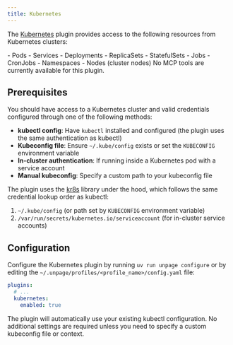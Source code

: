 ```yaml
---
title: Kubernetes
---
```


The [Kubernetes](https://kubernetes.io/) plugin provides access to the following
resources from Kubernetes clusters:

<AccordionGroup>
  <Accordion title="Knowledge Graph nodes" icon="diagram-project">
    - Pods
    - Services
    - Deployments
    - ReplicaSets
    - StatefulSets
    - Jobs
    - CronJobs
    - Namespaces
    - Nodes (cluster nodes)
  </Accordion>

  <Accordion title="MCP Tools" icon="wrench">
    No MCP tools are currently available for this plugin.
  </Accordion>
</AccordionGroup>


## Prerequisites

You should have access to a Kubernetes cluster and valid credentials configured through one of the following methods:

- **kubectl config**: Have `kubectl` installed and configured (the plugin uses the same authentication as kubectl)
- **Kubeconfig file**: Ensure `~/.kube/config` exists or set the `KUBECONFIG` environment variable
- **In-cluster authentication**: If running inside a Kubernetes pod with a service account
- **Manual kubeconfig**: Specify a custom path to your kubeconfig file

The plugin uses the [kr8s](https://kr8s.org/) library under the hood, which follows the same credential lookup order as kubectl:
1. `~/.kube/config` (or path set by `KUBECONFIG` environment variable)
2. `/var/run/secrets/kubernetes.io/serviceaccount` (for in-cluster service accounts)


## Configuration

Configure the Kubernetes plugin by running `uv run unpage configure` or by editing
the `~/.unpage/profiles/<profile_name>/config.yaml` file:

```yaml
plugins:
  # ...
  kubernetes:
    enabled: true
```

The plugin will automatically use your existing kubectl configuration. No additional settings are required unless you need to specify a custom kubeconfig file or context.
